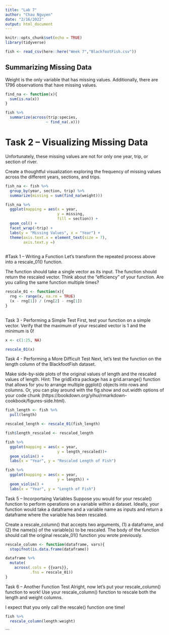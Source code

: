 ```yaml
---
title: "Lab 7"
author: "Chau Nguyen"
date: "2/16/2022"
output: html_document
---
```


```r
knitr::opts_chunk$set(echo = TRUE)
library(tidyverse)

fish <- read_csv(here::here("Week 7","BlackfootFish.csv"))
```

## Summarizing Missing Data
Weight is the only variable that has missing values. Additionally, there are 1796 observations that have missing values.

```r
find_na <- function(x){
  sum(is.na(x))
}

fish %>% 
  summarize(across(trip:species,  
                  ~ find_na(.x)))
```

# Task 2 – Visualizing Missing Data

Unfortunately, these missing values are not for only one year, trip, or section of river.

Create a thoughtful visualization exploring the frequency of missing values across the different years, sections, and trips.

```r
fish_na <- fish %>% 
  group_by(year, section, trip) %>%
  summarize(missing = sum(find_na(weight)))

fish_na %>% 
  ggplot(mapping = aes(x = year, 
                       y = missing, 
                       fill = section)) +
  geom_col() +
  facet_wrap(~trip) +
  labs(y = "Missing Values", x = "Year") +
  theme(axis.text.x = element_text(size = 7), 
        axis.text.y =)
  
```

#Task 1 – Writing a Function
Let’s transform the repeated process above into a rescale_01() function.

The function should take a single vector as its input.
The function should return the rescaled vector.
Think about the “efficiency” of your function. Are you calling the same function multiple times?
```r
rescale_01 <- function(x){
  rng <- range(x, na.rm = TRUE)
  (x - rng[1]) / (rng[2] - rng[1])
}
  
```

Task 3 - Performing a Simple Test
First, test your function on a simple vector. Verify that the maximum of your rescaled vector is 1 and the minimum is 0!

```r

x <- c(1:25, NA)

rescale_01(x)
```
Task 4 - Performing a More Difficult Test
Next, let’s test the function on the length column of the BlackfootFish dataset.

Make side-by-side plots of the original values of length and the rescaled values of length.
Hint: The gridExtra package has a grid.arrange() function that allows for you to arrange multiple ggplot() objects into rows and columns. Or, you can play around with the fig.show and out.width options of your code chunk (https://bookdown.org/yihui/rmarkdown-cookbook/figures-side.html).

```r
fish_length <- fish %>% 
  pull(length)

rescaled_length <- rescale_01(fish_length)

fish$length_rescaled <- rescaled_length

fish %>% 
  ggplot(mapping = aes(x = year, 
                       y = length_rescaled))+
  geom_violin() +
  labs(x = "Year", y = "Rescaled Length of Fish")

fish %>% 
  ggplot(mapping = aes(x = year, 
                       y = length)) +
  geom_violin() +
  labs(x = "Year", y = "Length of Fish")

```
Task 5 – Incorportaing Variables
Suppose you would for your rescale() function to perform operations on a variable within a dataset. Ideally, your function would take a dataframe and a variable name as inputs and return a dataframe where the variable has been rescaled.

Create a rescale_column() that accepts two arguments, (1) a dataframe, and (2) the name(s) of the variable(s) to be rescaled. The body of the function should call the original rescale_01() function you wrote previously.

```r
rescale_column <- function(dataframe, vars){
  stopifnot(is.data.frame(dataframe))

dataframe %>% 
  mutate(
    across(.cols = {{vars}},
           .fns = rescale_01))
}
```

Task 6 – Another Function Test
Alright, now let’s put your rescale_column() function to work! Use your rescale_column() function to rescale both the length and weight columns.

I expect that you only call the rescale() function one time!
```r
fish %>% 
  rescale_column(length:weight)

```
```

